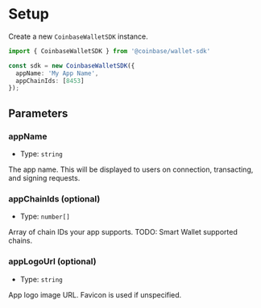 # Setup 
Create a new `CoinbaseWalletSDK` instance. 

```typescript
import { CoinbaseWalletSDK } from '@coinbase/wallet-sdk'

const sdk = new CoinbaseWalletSDK({
  appName: 'My App Name',
  appChainIds: [8453]
});
```

## Parameters 
### appName 
- Type: `string`

The app name. This will be displayed to users on connection, transacting, and signing requests.

### appChainIds (optional)
- Type: `number[]`

Array of chain IDs your app supports. 
TODO: Smart Wallet supported chains. 

### appLogoUrl (optional)
- Type: `string`

App logo image URL. Favicon is used if unspecified.

